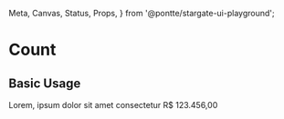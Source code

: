   Meta,
  Canvas,
  Status,
  Props,
} from '@pontte/stargate-ui-playground';


<Meta title="Core/Count" component={Count} />

# Count

<Status type="stable" />

## Basic Usage

<Canvas>
  <Story name="Basic Usage">
    <Typography>
      Lorem, ipsum dolor sit amet consectetur <Count>R$ 123.456,00</Count>
    </Typography>
  </Story>
</Canvas>

<Props component={Count} />
